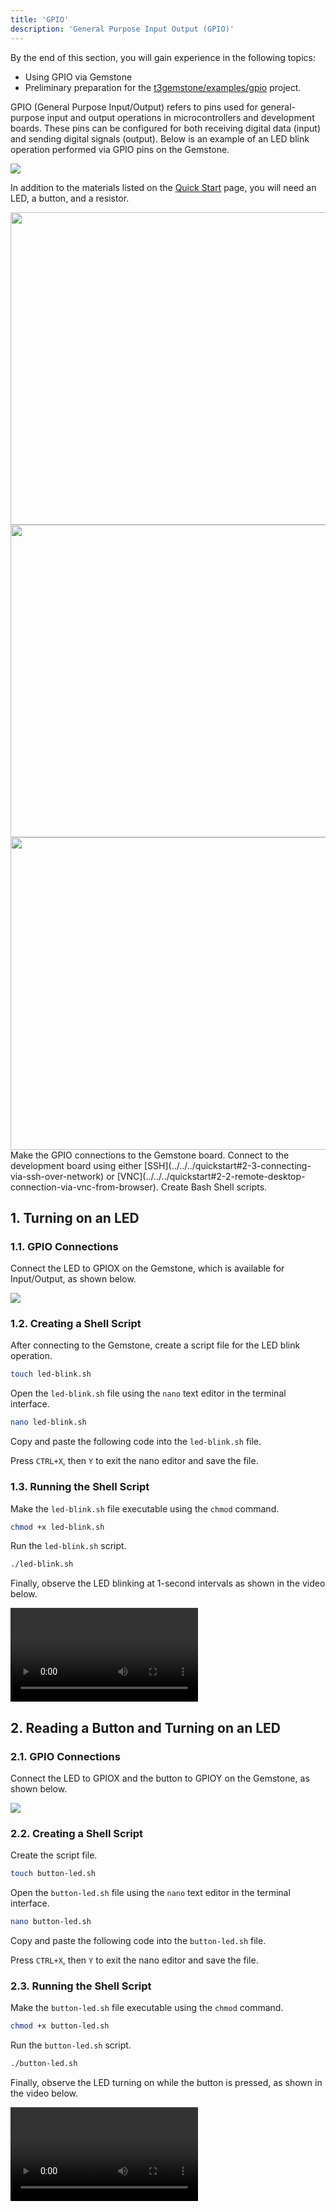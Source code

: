 ```yaml
---
title: 'GPIO'
description: 'General Purpose Input Output (GPIO)'
---
```



<Tip>
By the end of this section, you will gain experience in the following topics:

- Using GPIO via Gemstone
- Preliminary preparation for the [t3gemstone/examples/gpio](https://github.com/t3gemstone/examples/tree/main/gpio) project.
</Tip>

GPIO (General Purpose Input/Output) refers to pins used for general-purpose input and output operations in
microcontrollers and development boards. These pins can be configured for both receiving digital data (input)
and sending digital signals (output). Below is an example of an LED blink operation performed via GPIO pins on the Gemstone.

<Frame caption="Todo: GPIO pins of the board">
  <img className="rounded-lg" noZoom src="/images/o1-board/29-gpio.JPG" />
</Frame>

In addition to the materials listed on the [Quick Start](/en/quickstart) page, you will need an LED, a button, 
and a resistor.

<AccordionGroup>

  <Accordion title="LED">
    <Frame>
      <img height="500" width="800" src="/images/led.jpg" />
    </Frame>
  </Accordion>

  <Accordion title="Button">
    <Frame>
      <img height="500" width="800" src="/images/button.jpeg" />
    </Frame>
  </Accordion>

  <Accordion title="Resistor">
    <Frame>
      <img height="500" width="800" src="/images/resistor.jpg" />
    </Frame>
  </Accordion>

</AccordionGroup>

<Steps>
  <Step title="GPIO Connections">
    Make the GPIO connections to the Gemstone board.
  </Step>

  <Step title="SSH/VNC Connection">
    Connect to the development board using either [SSH](../../../quickstart#2-3-connecting-via-ssh-over-network) or
    [VNC](../../../quickstart#2-2-remote-desktop-connection-via-vnc-from-browser).
  </Step>

  <Step title="Shell">
    Create Bash Shell scripts.
  </Step>
</Steps>

## 1. Turning on an LED

### 1.1. GPIO Connections

Connect the LED to GPIOX on the Gemstone, which is available for Input/Output, as shown below.

<Frame caption="LED connection">
  <img className="rounded-lg" src="/images/o1-board/22-led.png" />
</Frame>

### 1.2. Creating a Shell Script

After connecting to the Gemstone, create a script file for the LED blink operation.

```bash
touch led-blink.sh
```

Open the `led-blink.sh` file using the `nano` text editor in the terminal interface.

```bash
nano led-blink.sh
```

Copy and paste the following code into the `led-blink.sh` file.

<SnippetExamplesGpioScript />

Press `CTRL+X`, then `Y` to exit the nano editor and save the file.

### 1.3. Running the Shell Script

Make the `led-blink.sh` file executable using the `chmod` command.

```bash
chmod +x led-blink.sh
```

Run the `led-blink.sh` script.

```bash
./led-blink.sh
```

Finally, observe the LED blinking at 1-second intervals as shown in the video below.

<Frame caption="LED blink application">
  <video controls className="w-full aspect-video" src=""></video>
</Frame>

## 2. Reading a Button and Turning on an LED

### 2.1. GPIO Connections

Connect the LED to GPIOX and the button to GPIOY on the Gemstone, as shown below.

<Frame caption="LED and Button Connection">
  <img className="rounded-lg" src="/images/o1-board/07-buttons-breadboard.png" />
</Frame>

### 2.2. Creating a Shell Script

Create the script file.

```bash
touch button-led.sh
```

Open the `button-led.sh` file using the `nano` text editor in the terminal interface.

```bash
nano button-led.sh
```

Copy and paste the following code into the `button-led.sh` file.

<SnippetExamplesLedScript />

Press `CTRL+X`, then `Y` to exit the nano editor and save the file.

### 2.3. Running the Shell Script

Make the `button-led.sh` file executable using the `chmod` command.

```bash
chmod +x button-led.sh
```

Run the `button-led.sh` script.

```bash
./button-led.sh
```

Finally, observe the LED turning on while the button is pressed, as shown in the video below.

<Frame caption="Turning on an LED with a button">
  <video controls className="w-full aspect-video" src=""></video>
</Frame>
